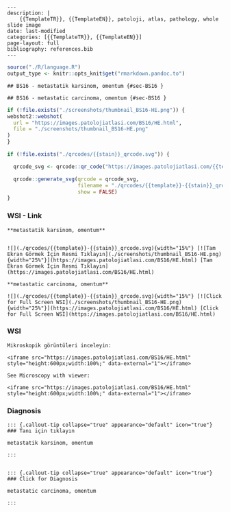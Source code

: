 

```comment
---
description: |
    {{TemplateTR}}, {{TemplateEN}}, patoloji, atlas, pathology, whole slide image
date: last-modified
categories: [{{TemplateTR}}, {{TemplateEN}}]
page-layout: full
bibliography: references.bib
---
```









```r
source("./R/language.R")
output_type <- knitr::opts_knit$get("rmarkdown.pandoc.to")
```


```asis
## BS16 - metastatik karsinom, omentum {#sec-BS16 }
```


```asis
## BS16 - metastatic carcinoma, omentum {#sec-BS16 }
```






```r
if (!file.exists("./screenshots/thumbnail_BS16-HE.png")) {
webshot2::webshot(
  url = "https://images.patolojiatlasi.com/BS16/HE.html",
  file = "./screenshots/thumbnail_BS16-HE.png"
)
}
```




```r
if (!file.exists("./qrcodes/{{stain}}_qrcode.svg")) {

  qrcode_svg <- qrcode::qr_code("https://images.patolojiatlasi.com/{{template}}/{{stain}}.html")

  qrcode::generate_svg(qrcode = qrcode_svg,
                       filename = "./qrcodes/{{template}}-{{stain}}_qrcode.svg",
                       show = FALSE)
}
```




::::: panel-tabset


### WSI - Link







```asis

**metastatik karsinom, omentum**


![](./qrcodes/{{template}}-{{stain}}_qrcode.svg){width="15%"} [![Tam Ekran Görmek İçin Resmi Tıklayın](./screenshots/thumbnail_BS16-HE.png){width="25%"}](https://images.patolojiatlasi.com/BS16/HE.html) [Tam Ekran Görmek İçin Resmi Tıklayın](https://images.patolojiatlasi.com/BS16/HE.html)
```

```asis

**metastatic carcinoma, omentum**

![](./qrcodes/{{template}}-{{stain}}_qrcode.svg){width="15%"} [![Click for Full Screen WSI](./screenshots/thumbnail_BS16-HE.png){width="25%"}](https://images.patolojiatlasi.com/BS16/HE.html) [Click for Full Screen WSI](https://images.patolojiatlasi.com/BS16/HE.html)

```





### WSI








```asis
Mikroskopik görüntüleri inceleyin:

<iframe src="https://images.patolojiatlasi.com/BS16/HE.html" style="height:600px;width:100%;" data-external="1"></iframe>

```





```asis

See Microscopy with viewer:

<iframe src="https://images.patolojiatlasi.com/BS16/HE.html" style="height:600px;width:100%;" data-external="1"></iframe>

```





### Diagnosis


```asis


::: {.callout-tip collapse="true" appearance="default" icon="true"}
### Tanı için tıklayın

metastatik karsinom, omentum

:::


```


```asis


::: {.callout-tip collapse="true" appearance="default" icon="true"}
### Click for Diagnosis

metastatic carcinoma, omentum

:::

```









:::::








